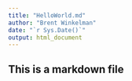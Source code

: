 ```yaml
---
title: "HelloWorld.md"
author: "Brent Winkelman"
date: "`r Sys.Date()`"
output: html_document
---
```


## This is a markdown file

